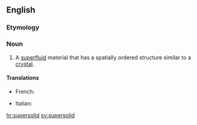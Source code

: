 ==English==
{{wikipedia}}

===Etymology===
{{prefix|super|solid|lang=en}}

===Noun===
{{en-noun}}

# {{lb|en|physics}} A [[superfluid]] material that has a spatially ordered structure similar to a [[crystal]].

====Translations====
{{trans-top|superfluid material}}
* French: {{t+|fr|supersolide|m}}
{{trans-mid}}
* Italian: {{t|it|supersolido|m}}
{{trans-bottom}}

[[hr:supersolid]]
[[sv:supersolid]]
